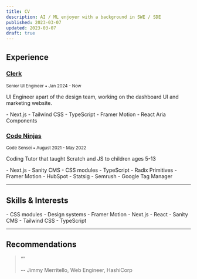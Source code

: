 ```yaml
---
title: CV
description: AI / ML enjoyer with a background in SWE / SDE
published: 2023-03-07
updated: 2023-03-07
draft: true
---
```



## Experience

<Spacer height="lg" />

### [Clerk](https://clerk.com)

<small>Senior UI Engineer &bull; Jan 2024 - Now</small>

UI Engineer apart of the design team, working on the dashboard UI and marketing website.

<Columns>
- Next.js
- Tailwind CSS
- TypeScript
- Framer Motion
- React Aria Components
</Columns>

<Spacer height="lg" />

### [Code Ninjas](https://www.codeninjas.com/va-burke)

<small>Code Sensei &bull; August 2021 - May 2022</small>

Coding Tutor that taught Scratch and JS to children ages 5-13

<Columns>
- Next.js
- Sanity CMS
- CSS modules
- TypeScript
- Radix Primitives
- Framer Motion
- HubSpot
- Statsig
- Semrush
- Google Tag Manager
</Columns>

---

## Skills & Interests

<Spacer height="lg" />

<Columns>
- CSS modules
- Design systems
- Framer Motion
- Next.js
- React
- Sanity CMS
- Tailwind CSS
- TypeScript
</Columns>

---

## Recommendations

<Spacer height="lg" />

> “”
>
> -- Jimmy Merritello, Web Engineer, HashiCorp

<Spacer height="lg" />
